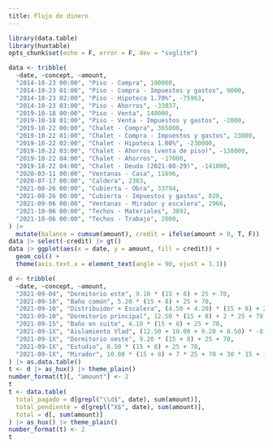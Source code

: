 ```yaml
---
title: Flujo de dinero
---
```


```r
library(data.table)
library(huxtable)
opts_chunk$set(echo = F, error = F, dev = "svglite")
```

```r
data <- tribble(
  ~date, ~concept, ~amount,
  "2014-10-23 00:00", "Piso - Compra", 100000,
  "2014-10-23 01:00", "Piso - Compra - Impuestos y gastos", 9000,
  "2014-10-23 02:00", "Piso - Hipoteca 1.70%", -75963,
  "2014-10-23 03:00", "Piso - Ahorros", -33037,
  "2019-10-18 00:00", "Piso - Venta", 140000,
  "2019-10-18 01:00", "Piso - Venta - Impuestos y gastos", -2000,
  "2019-10-22 00:00", "Chalet - Compra", 365000,
  "2019-10-22 01:00", "Chalet - Compra - Impuestos y gastos", 23000,
  "2019-10-22 02:00", "Chalet - Hipoteca 1.00%", -230000,
  "2019-10-22 03:00", "Chalet - Ahorros (venta de piso)", -138000,
  "2019-10-22 04:00", "Chalet - Ahorros", -17000,
  "2019-10-22 04:00", "Chalet - Deuda (2021-08-29)", -141000,
  "2020-03-11 00:00", "Ventanas - Casa", 11896,
  "2020-07-17 00:00", "Caldera", 2383,
  "2021-08-26 00:00", "Cubierta - Obra", 33794,
  "2021-08-26 00:00", "Cubierta - Impuestos y gastos", 820,
  "2021-09-06 00:00", "Ventanas - Mirador y escalera", 2966,
  "2021-10-06 00:00", "Techos - Materiales", 3892,
  "2021-10-06 00:00", "Techos - Trabajo", 2000,
) |>
  mutate(balance = cumsum(amount), credit = ifelse(amount > 0, T, F))
data |> select(-credit) |> gt()
data |> ggplot(aes(x = date, y = amount, fill = credit)) +
  geom_col() +
  theme(axis.text.x = element_text(angle = 90, vjust = 1.1))
```

```r
d <- tribble(
  ~date, ~concept, ~amount,
  "2021-09-04", "Dormitorio este", 9.10 * (15 + 8) + 25 + 70,
  "2021-09-10", "Baño común", 5.20 * (15 + 8) + 25 + 70,
  "2021-09-10", "Distribuidor + Escalera", (4.50 + 4.20) * (15 + 8) + 2 * 25 + 70,
  "2021-09-10", "Dormitorio principal", 12.50 * (15 + 8) + 2 * 25 + 70,
  "2021-09-15", "Baño en suite", 4.10 * (15 + 8) + 25 + 70,
  "2021-09-1X", "Aislamiento Vlad", (12.50 + 10.00 + 9.20 + 8.50) * -8,
  "2021-09-1X", "Dormitorio oeste", 9.20 * (15 + 8) + 25 + 70,
  "2021-09-1X", "Estudio", 8.50 * (15 + 8) + 25 + 70,
  "2021-09-1X", "Mirador", 10.00 * (15 + 8) + 7 * 25 + 70 + 30 * 15 + 10 * 25
) |> as.data.table()
t <- d |> as_hux() |> theme_plain()
number_format(t)[, "amount"] <- 2
t
t <- data.table(
  total_pagado = d[grepl("\\d$", date), sum(amount)],
  total_pendiente = d[grepl("X$", date), sum(amount)],
  total = d[, sum(amount)]
) |> as_hux() |> theme_plain()
number_format(t) <- 2
t
```
